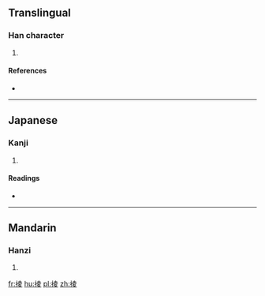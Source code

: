 ==Translingual==

===Han character===
{{Han char|rn=64|rad=手|as=08|sn=11|four=|canj=手土金水 (QGCE)|ids=⿰[[扌]][[夌]]}}

# {{defn|Han|sort=手08}}

====References====
* {{Han ref|kx=0437.170|dkj=12260|dj=0787.070|hdz=31890.160|uh=6395|ud=25493}}

----

==Japanese==

===Kanji===
{{ja-kanji|grade=|rs=手08}}

# {{defn|lang=ja|sort=手08}}

====Readings====
* {{ja-readings|on=[[りょう]] (ryō)|kun=[[とめる]] (tomeru)}}

----

==Mandarin==

===Hanzi===
{{cmn-hanzi|pin=[[líng]] ([[ling2]])|wg=ling<sup>2</sup>}}

# {{defn|lang=cmn|sort=手08}}

[[fr:掕]]
[[hu:掕]]
[[pl:掕]]
[[zh:掕]]